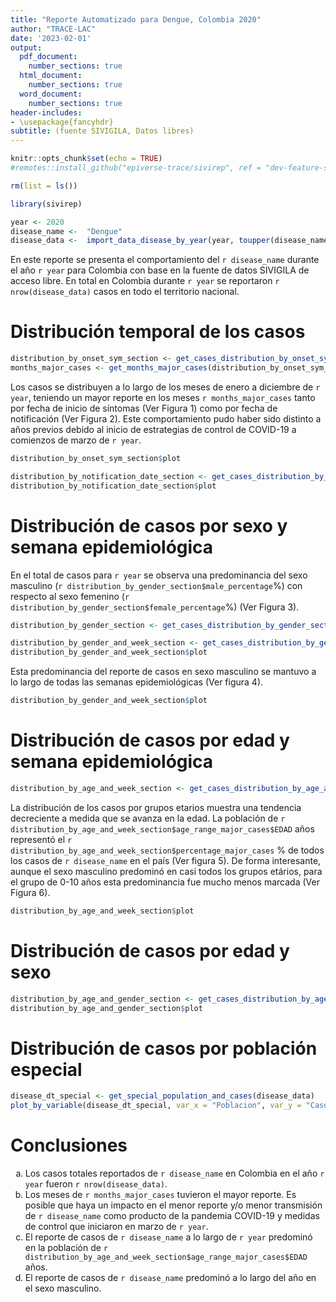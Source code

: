 ```yaml
---
title: "Reporte Automatizado para Dengue, Colombia 2020"
author: "TRACE-LAC"
date: '2023-02-01'
output:
  pdf_document: 
    number_sections: true
  html_document:
    number_sections: true
  word_document: 
    number_sections: true
header-includes:
- \usepackage{fancyhdr}
subtitle: (fuente SIVIGILA, Datos libres)
---
```


```r
knitr::opts_chunk$set(echo = TRUE)
#remotes::install_github("epiverse-trace/sivirep", ref = "dev-feature-sections-bsreport")

rm(list = ls())

library(sivirep)
```

```r
year <- 2020
disease_name <-  "Dengue"
disease_data <-  import_data_disease_by_year(year, toupper(disease_name))
```

\pagenumbering{gobble}
\pagenumbering{arabic}

En este reporte se presenta el comportamiento del `r disease_name` durante el año `r year` para Colombia con base en la fuente de datos SIVIGILA de acceso libre.
En total en Colombia durante `r year` se reportaron `r nrow(disease_data)` casos en todo el territorio nacional. 


# Distribución temporal de los casos 

```r

distribution_by_onset_sym_section <- get_cases_distribution_by_onset_sym_section(disease_data, year, type = "month", col_name = "INI_SIN", col_cmp = "FEC_HOS", plot_title = "Figura 1. Distribución de casos por fecha de inicio de síntomas.")
months_major_cases <- get_months_major_cases(distribution_by_onset_sym_section$disease_cases, col_dates = "INI_SIN", col_cases = "Casos")

```

Los casos se distribuyen a lo largo de los meses de enero a diciembre de `r year`, teniendo un mayor reporte en los meses `r months_major_cases` tanto por fecha de inicio de síntomas (Ver Figura 1) como por fecha de notificación (Ver Figura 2). Este comportamiento pudo haber sido distinto a años previos debido al inicio de estrategias de control de COVID-19 a comienzos de marzo de `r year`.

```r
distribution_by_onset_sym_section$plot
```
```r
distribution_by_notification_date_section <- get_cases_distribution_by_notification_date_section(disease_data, year, type = "month", col_name = "FEC_NOT", plot_title = paste0("Figura 2. Fecha de notificación de los casos de ", disease_name))
distribution_by_notification_date_section$plot
```
\pagenumbering{arabic}

# Distribución de casos por sexo y semana epidemiológica

En el total de casos para `r year` se observa una predominancia del sexo masculino (`r distribution_by_gender_section$male_percentage`%) con respecto al sexo femenino (`r distribution_by_gender_section$female_percentage`%) (Ver Figura 3).

```r
distribution_by_gender_section <- get_cases_distribution_by_gender_section(disease_data, year, col_name = "SEXO", percentage = T, plot_title = "Figura 3. Distribucion de casos por la variable sexo.")
```


```r
distribution_by_gender_and_week_section <- get_cases_distribution_by_gender_and_week_section(disease_data, year, col_names = c("SEXO", "SEMANA"), plot_title = "Figura 4. Distribucion de casos por la variable sexo y semana epidemiologica.")
distribution_by_gender_and_week_section$plot
```

Esta predominancia del reporte de casos en sexo masculino se mantuvo a lo largo de todas las semanas epidemiológicas (Ver figura 4).

```r
distribution_by_gender_and_week_section$plot
```

# Distribución de casos por edad y semana epidemiológica

```r
distribution_by_age_and_week_section <- get_cases_distribution_by_age_and_week_section(disease_data, year, col_names = c("EDAD", "SEMANA"), percentage = T, plot_title = "Figura 5. Distribucion de casos por edad.")
```

La distribución de los casos por grupos etarios muestra una tendencia decreciente a medida que se avanza en la edad. La población de `r distribution_by_age_and_week_section$age_range_major_cases$EDAD` años representó el   `r  distribution_by_age_and_week_section$percentage_major_cases` % de todos los casos de `r disease_name` en el país (Ver figura 5).
De forma interesante, aunque el sexo masculino predominó en casi todos los grupos etários,  para el grupo de 0-10 años esta predominancia fue mucho menos marcada (Ver Figura 6).

```r
distribution_by_age_and_week_section$plot
```

# Distribución de casos por edad y sexo
```r
distribution_by_age_and_gender_section <- get_cases_distribution_by_age_and_gender_section(disease_data, year, col_names = c("EDAD", "SEXO"), percentage = T, plot_title = "Figura 6. Distribucion de casos por edad y sexo.")
distribution_by_age_and_gender_section$plot

```

# Distribución de casos por población especial
```r
disease_dt_special <- get_special_population_and_cases(disease_data)
plot_by_variable(disease_dt_special, var_x = "Poblacion", var_y = "Casos", var_fill = "Poblacion", label_x = "Poblacion", label_y = "Casos", scale_name = "Poblacion", diagram_title = "Diagrama para las poblaciones especiales", legend_pos = "right", bar_wd = 0.5, text_sz = 3, show_val = TRUE)
```

# Conclusiones
a. Los casos totales reportados de `r disease_name` en Colombia en el año `r year` fueron `r nrow(disease_data)`.
b. Los meses de `r months_major_cases` tuvieron el mayor reporte. Es posible que haya un impacto en el menor reporte y/o menor transmisión de `r disease_name` como producto de la pandemia COVID-19 y medidas de control que iniciaron en marzo de `r year`.
c. El reporte de casos de `r disease_name` a lo largo de `r year` predominó en la población de `r distribution_by_age_and_week_section$age_range_major_cases$EDAD` años.
d. El reporte de casos de `r disease_name` predominó a lo largo del año en el sexo masculino.

